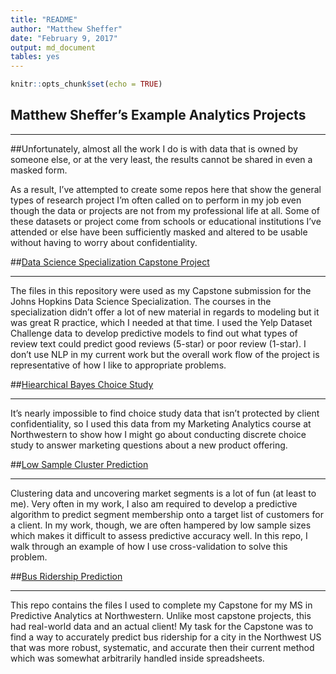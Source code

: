 ```yaml
---
title: "README"
author: "Matthew Sheffer"
date: "February 9, 2017"
output: md_document
tables: yes
---
```


```r
knitr::opts_chunk$set(echo = TRUE)
```

## Matthew Sheffer's Example Analytics Projects

-----

##Unfortunately, almost all the work I do is with data that is owned by someone else, or at the very least, the results cannot be shared in even a masked form.  

As a result, I've attempted to create some repos here that show the general types of research project I'm often called on to perform in my job even though the data or projects are not from my professional life at all.  Some of these datasets or project come from schools or educational institutions I've attended or else have been sufficiently masked and altered to be usable without having to worry about confidentiality.



##[Data Science Specialization Capstone Project](https://github.com/msheffer2/Data-Science-Specialization)

-----

The files in this repository were used as my Capstone submission for the Johns Hopkins Data Science Specialization. The courses in the specialization didn't offer a lot of new material in regards to modeling but it was great R practice, which I needed at that time.  I used the Yelp Dataset Challenge data to develop predictive models to find out what types of review text could predict good reviews (5-star) or poor review (1-star).  I don't use NLP in my current work but the overall work flow of the project is representative of how I like to appropriate problems.



##[Hiearchical Bayes Choice Study](https://github.com/msheffer2/Hierarchical-Bayes-Choice-Study)

-----

It's nearly impossible to find choice study data that isn't protected by client confidentiality, so I used this data from my Marketing Analytics course at Northwestern to show how I might go about conducting discrete choice study to answer marketing questions about a new product offering.



##[Low Sample Cluster Prediction](https://github.com/msheffer2/Low-Sample-Cluster-Prediction)

-----

Clustering data and uncovering market segments is a lot of fun (at least to me).  Very often in my work, I also am required to develop a predictive algorithm to predict segment membership onto a target list of customers for a client.  In my work, though, we are often hampered by low sample sizes which makes it difficult to assess predictive accuracy well.  In this repo, I walk through an example of how I use cross-validation to solve this problem.



##[Bus Ridership Prediction](https://github.com/msheffer2/Bus-Ridership-Prediction)

-----

This repo contains the files I used to complete my Capstone for my MS in Predictive Analytics at Northwestern.  Unlike most capstone projects, this had real-world data and an actual client!  My task for the Capstone was to find a way to accurately predict bus ridership for a city in the Northwest US that was more robust, systematic, and accurate then their current method which was somewhat arbitrarily handled inside spreadsheets.


